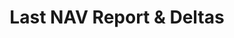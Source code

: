 ---
title: Last NAV Report & Deltas
description: Get the latest Net Asset Value report with performance deltas
openapi: GET /vaults/{vault_id}/nav/latest
---